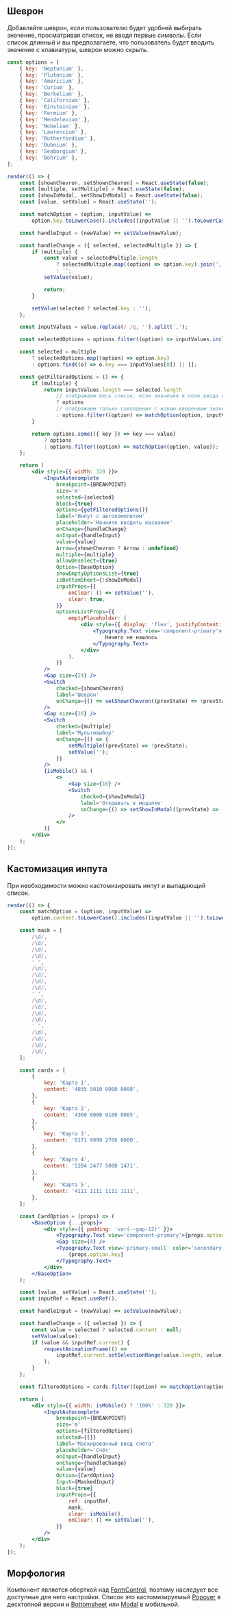 ## Шеврон

Добавляйте шеврон, если пользователю будет удобней выбирать значение, просматривая список, не вводя первые символы.
Если список длинный и вы предполагаете, что пользователь будет вводить значение с клавиатуры, шеврон можно скрыть.

```jsx live mobileHeight={640}
const options = [
    { key: 'Neptunium' },
    { key: 'Plutonium' },
    { key: 'Americium' },
    { key: 'Curium' },
    { key: 'Berkelium' },
    { key: 'Californium' },
    { key: 'Einsteinium' },
    { key: 'Fermium' },
    { key: 'Mendelevium' },
    { key: 'Nobelium' },
    { key: 'Lawrencium' },
    { key: 'Rutherfordium' },
    { key: 'Dubnium' },
    { key: 'Seaborgium' },
    { key: 'Bohrium' },
];

render(() => {
    const [shownChevron, setShownChevron] = React.useState(false);
    const [multiple, setMultiple] = React.useState(false);
    const [showInModal, setShowInModal] = React.useState(false);
    const [value, setValue] = React.useState('');

    const matchOption = (option, inputValue) =>
        option.key.toLowerCase().includes((inputValue || '').toLowerCase());

    const handleInput = (newValue) => setValue(newValue);

    const handleChange = ({ selected, selectedMultiple }) => {
        if (multiple) {
            const value = selectedMultiple.length
                ? selectedMultiple.map((option) => option.key).join(', ') + ', '
                : '';
            setValue(value);

            return;
        }

        setValue(selected ? selected.key : '');
    };

    const inputValues = value.replace(/ /g, '').split(',');

    const selectedOptions = options.filter((option) => inputValues.includes(option.key.trim()));

    const selected = multiple
        ? selectedOptions.map((option) => option.key)
        : options.find((o) => o.key === inputValues[0]) || [];

    const getFilteredOptions = () => {
        if (multiple) {
            return inputValues.length === selected.length
                // отображаем весь список, если значения в поле ввода совпадают с выбранными значениями в списке
                ? options
                // отображаем только совпадения с новым введенным значением, включая уже выбранные элементы
                : options.filter((option) => matchOption(option, inputValues[inputValues.length - 1]));
        }

        return options.some(({ key }) => key === value)
            ? options
            : options.filter((option) => matchOption(option, value));
    };

    return (
        <div style={{ width: 320 }}>
            <InputAutocomplete
                breakpoint={BREAKPOINT}
                size='m'
                selected={selected}
                block={true}
                options={getFilteredOptions()}
                label='Инпут с автокомплитом'
                placeholder='Начните вводить название'
                onChange={handleChange}
                onInput={handleInput}
                value={value}
                Arrow={shownChevron ? Arrow : undefined}
                multiple={multiple}
                allowUnselect={true}
                Option={BaseOption}
                showEmptyOptionsList={true}
                isBottomSheet={!showInModal}
                inputProps={{
                    onClear: () => setValue(''),
                    clear: true,
                }}
                optionsListProps={{
                    emptyPlaceholder: (
                        <div style={{ display: 'flex', justifyContent: 'center' }}>
                            <Typography.Text view='component-primary'>
                                Ничего не нашлось
                            </Typography.Text>
                        </div>
                    ),
                }}
            />
            <Gap size={24} />
            <Switch
                checked={shownChevron}
                label='Шеврон'
                onChange={() => setShownChevron((prevState) => !prevState)}
            />
            <Gap size={16} />
            <Switch
                checked={multiple}
                label='Мультивыбор'
                onChange={() => {
                    setMultiple((prevState) => !prevState);
                    setValue('');
                }}
            />
            {isMobile() && (
                <>
                    <Gap size={16} />
                    <Switch
                        checked={showInModal}
                        label='Открывать в модалке'
                        onChange={() => setShowInModal((prevState) => !prevState)}
                    />
                </>
            )}
        </div>
    );
});
```

## Кастомизация инпута

При необходимости можно кастомизировать инпут и выпадающий список.

```jsx live
render(() => {
    const matchOption = (option, inputValue) =>
        option.content.toLowerCase().includes((inputValue || '').toLowerCase());

    const mask = [
        /\d/,
        /\d/,
        /\d/,
        /\d/,
        ' ',
        /\d/,
        /\d/,
        /\d/,
        /\d/,
        ' ',
        /\d/,
        /\d/,
        /\d/,
        /\d/,
        ' ',
        /\d/,
        /\d/,
        /\d/,
        /\d/,
    ];

    const cards = [
        {
            key: 'Карта 1',
            content: '4035 5010 0000 0008',
        },
        {
            key: 'Карта 2',
            content: '4360 0000 0100 0005',
        },
        {
            key: 'Карта 3',
            content: '8171 9999 2766 0000',
        },
        {
            key: 'Карта 4',
            content: '5204 2477 5000 1471',
        },
        {
            key: 'Карта 5',
            content: '4111 1111 1111 1111',
        },
    ];

    const CardOption = (props) => (
        <BaseOption {...props}>
            <div style={{ padding: 'var(--gap-12)' }}>
                <Typography.Text view='component-primary'>{props.option.content}</Typography.Text>
                <Gap size={4} />
                <Typography.Text view='primary-small' color='secondary'>
                    {props.option.key}
                </Typography.Text>
            </div>
        </BaseOption>
    );

    const [value, setValue] = React.useState('');
    const inputRef = React.useRef();

    const handleInput = (newValue) => setValue(newValue);

    const handleChange = ({ selected }) => {
        const value = selected ? selected.content : null;
        setValue(value);
        if (value && inputRef.current) {
            requestAnimationFrame(() =>
                inputRef.current.setSelectionRange(value.length, value.length),
            );
        }
    };

    const filteredOptions = cards.filter((option) => matchOption(option, value));

    return (
        <div style={{ width: isMobile() ? '100%' : 320 }}>
            <InputAutocomplete
                breakpoint={BREAKPOINT}
                size='m'
                options={filteredOptions}
                selected={[]}
                label='Маскированный ввод счёта'
                placeholder='Счёт'
                onInput={handleInput}
                onChange={handleChange}
                value={value}
                Option={CardOption}
                Input={MaskedInput}
                block={true}
                inputProps={{
                    ref: inputRef,
                    mask,
                    clear: isMobile(),
                    onClear: () => setValue(''),
                }}
            />
        </div>
    );
});
```

## Морфология

Компонент является оберткой над [FormControl](?path=/docs/formcontrol--docs),
поэтому наследует все доступные для него настройки.
Список это кастомизируемый [Popover](?path=/docs/popover--docs)
в десктопной версии и [Bottomsheet](?path=/docs/bottomsheet--docs)
или [Modal](?path=/docs/modal--docs)
в мобильной.
